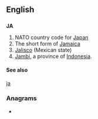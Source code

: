{{also|Appendix:Variations of "ja"}}
==English==

==={{abbreviation}}===
'''JA'''
# NATO country code for [[Japan]]
# The short form of [[Jamaica]]
# [[Jalisco]] (Mexican state)
#[[Jambi]], a province of [[Indonesia]].

====See also====
[[ja]]

===Anagrams===
* {{alphagram|[[aj#English|aj]]}}